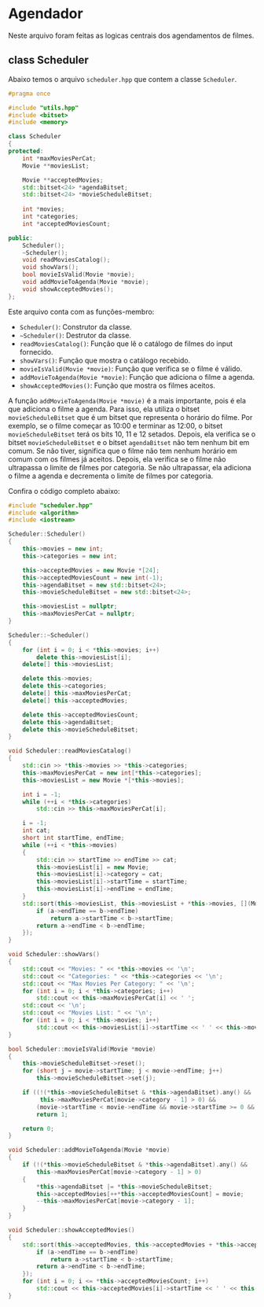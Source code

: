 
# Agendador

Neste arquivo foram feitas as logicas centrais dos agendamentos de filmes.

## class Scheduler

Abaixo temos o arquivo `scheduler.hpp` que contem a classe `Scheduler`.
```cpp
#pragma once

#include "utils.hpp"
#include <bitset>
#include <memory>

class Scheduler
{
protected:
    int *maxMoviesPerCat;
    Movie **moviesList;

    Movie **acceptedMovies;
    std::bitset<24> *agendaBitset;
    std::bitset<24> *movieScheduleBitset;
    
    int *movies;
    int *categories;
    int *acceptedMoviesCount;

public:
    Scheduler();
    ~Scheduler();
    void readMoviesCatalog();
    void showVars();
    bool movieIsValid(Movie *movie);
    void addMovieToAgenda(Movie *movie);
    void showAcceptedMovies();
};
```

Este arquivo conta com as funções-membro:

- `Scheduler()`: Construtor da classe.
- `~Scheduler()`: Destrutor da classe.
- `readMoviesCatalog()`: Função que lê o catálogo de filmes do input fornecido.
- `showVars()`: Função que mostra o catálogo recebido.
- `movieIsValid(Movie *movie)`: Função que verifica se o filme é válido.
- `addMovieToAgenda(Movie *movie)`: Função que adiciona o filme a agenda.
- `showAcceptedMovies()`: Função que mostra os filmes aceitos.

A função `addMovieToAgenda(Movie *movie)` é a mais importante, pois é ela que adiciona o filme a agenda.
Para isso, ela utiliza o bitset `movieScheduleBitset` que é um bitset que representa o horário do filme.
Por exemplo, se o filme começar as 10:00 e terminar as 12:00, o bitset `movieScheduleBitset` terá os bits 10, 11 e 12 setados. 
Depois, ela verifica se o bitset `movieScheduleBitset` e o bitset `agendaBitset` não tem nenhum bit em comum. 
Se não tiver, significa que o filme não tem nenhum horário em comum com os filmes já aceitos. 
Depois, ela verifica se o filme não ultrapassa o limite de filmes por categoria. 
Se não ultrapassar, ela adiciona o filme a agenda e decrementa o limite de filmes por categoria.

<Callout emoji="👀" title="Observação">
Confira o código completo abaixo:
</Callout>

```cpp
#include "scheduler.hpp"
#include <algorithm>
#include <iostream>

Scheduler::Scheduler()
{
    this->movies = new int;
    this->categories = new int;

    this->acceptedMovies = new Movie *[24];
    this->acceptedMoviesCount = new int(-1);
    this->agendaBitset = new std::bitset<24>;
    this->movieScheduleBitset = new std::bitset<24>;

    this->moviesList = nullptr;
    this->maxMoviesPerCat = nullptr;
}

Scheduler::~Scheduler()
{
    for (int i = 0; i < *this->movies; i++)
        delete this->moviesList[i];
    delete[] this->moviesList;

    delete this->movies;
    delete this->categories;
    delete[] this->maxMoviesPerCat;
    delete[] this->acceptedMovies;

    delete this->acceptedMoviesCount;
    delete this->agendaBitset;
    delete this->movieScheduleBitset;
}

void Scheduler::readMoviesCatalog()
{
    std::cin >> *this->movies >> *this->categories;
    this->maxMoviesPerCat = new int[*this->categories];
    this->moviesList = new Movie *[*this->movies];

    int i = -1;
    while (++i < *this->categories)
        std::cin >> this->maxMoviesPerCat[i];

    i = -1;
    int cat;
    short int startTime, endTime;
    while (++i < *this->movies)
    {
        std::cin >> startTime >> endTime >> cat;
        this->moviesList[i] = new Movie;
        this->moviesList[i]->category = cat;
        this->moviesList[i]->startTime = startTime;
        this->moviesList[i]->endTime = endTime;
    }
    std::sort(this->moviesList, this->moviesList + *this->movies, [](Movie *a, Movie *b) {
        if (a->endTime == b->endTime)
            return a->startTime < b->startTime;
        return a->endTime < b->endTime;
    });
}

void Scheduler::showVars()
{
    std::cout << "Movies: " << *this->movies << '\n';
    std::cout << "Categories: " << *this->categories << '\n';
    std::cout << "Max Movies Per Category: " << '\n';
    for (int i = 0; i < *this->categories; i++)
        std::cout << this->maxMoviesPerCat[i] << ' ';
    std::cout << '\n';
    std::cout << "Movies List: " << '\n';
    for (int i = 0; i < *this->movies; i++)
        std::cout << this->moviesList[i]->startTime << ' ' << this->moviesList[i]->endTime << ' ' << this->moviesList[i]->category << '\n';
}

bool Scheduler::movieIsValid(Movie *movie)
{
    this->movieScheduleBitset->reset();
    for (short j = movie->startTime; j < movie->endTime; j++)
        this->movieScheduleBitset->set(j);

    if ((!(*this->movieScheduleBitset & *this->agendaBitset).any() &&
         this->maxMoviesPerCat[movie->category - 1] > 0) &&
        (movie->startTime < movie->endTime && movie->startTime >= 0 && movie->endTime < 24))
        return 1;

    return 0;
}

void Scheduler::addMovieToAgenda(Movie *movie)
{
    if (!(*this->movieScheduleBitset & *this->agendaBitset).any() &&
        this->maxMoviesPerCat[movie->category - 1] > 0)
    {
        *this->agendaBitset |= *this->movieScheduleBitset;
        this->acceptedMovies[++*this->acceptedMoviesCount] = movie;
        --this->maxMoviesPerCat[movie->category - 1];
    }
}

void Scheduler::showAcceptedMovies()
{
    std::sort(this->acceptedMovies, this->acceptedMovies + *this->acceptedMoviesCount, [](Movie *a, Movie *b) {
        if (a->endTime == b->endTime)
            return a->startTime < b->startTime;
        return a->endTime < b->endTime;
    });
    for (int i = 0; i <= *this->acceptedMoviesCount; i++)
        std::cout << this->acceptedMovies[i]->startTime << ' ' << this->acceptedMovies[i]->endTime << ' ' << this->acceptedMovies[i]->category << '\n';
}
```